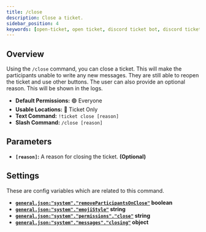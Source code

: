 ```yaml
---
title: /close
description: Close a ticket.
sidebar_position: 4
keywords: [open-ticket, open ticket, discord ticket bot, discord ticket bot, reference, command]
---
```

<head>
    <link rel="apple-touch-icon" href="/img/logo_vertical.png"/>
</head>

<FlexHorizontal>
    <ScaleImage src="/img/docs-v4/commands/ticket-close.png" alt="Example of the /close command." size="50%"></ScaleImage>
</FlexHorizontal>

## Overview
Using the `/close` command, you can close a ticket. This will make the participants unable to write any new messages.
They are still able to reopen the ticket and use other buttons.
The user can also provide an optional reason. This will be shown in the logs.

- **Default Permissions:** 🟢 Everyone
- **Usable Locations:** 🔴 Ticket Only
- **Text Command:** `!ticket close [reason]`
- **Slash Command:** `/close [reason]`

## Parameters
- **`[reason]`:** A reason for closing the ticket. **<C color="green">(Optional)</C>**

## Settings
These are config variables which are related to this command.
- **[`general.json:"system"."removeParticipantsOnClose"`](../config/general.mdx#system-remove-participants-on-close) <M color="red">boolean</M>**
- **[`general.json:"system"."emojiStyle"`](../config/general.mdx#system-emoji-style) <M color="blue">string</M>**
- **[`general.json:"system"."permissions"."close"`](../config/general.mdx#system-permissions) <M color="blue">string</M>**
- **[`general.json:"system"."messages"."closing"`](../config/general.mdx#system-messages) <M color="cyan">object</M>**
